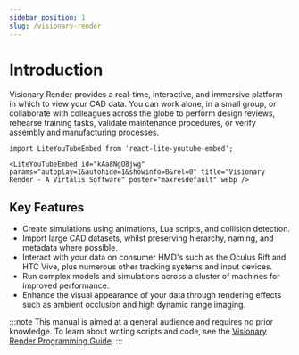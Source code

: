 ```yaml
---
sidebar_position: 1
slug: /visionary-render
---
```


# Introduction

Visionary Render provides a real-time, interactive, and immersive platform in which to view your CAD data. You can work alone, in a small group, or collaborate with colleagues across the globe to perform design reviews, rehearse training tasks, validate maintenance procedures, or verify assembly and manufacturing processes.

```mdx-code-block
import LiteYouTubeEmbed from 'react-lite-youtube-embed';

<LiteYouTubeEmbed id="kAa8NgO8jwg" params="autoplay=1&autohide=1&showinfo=0&rel=0" title="Visionary Render - A Virtalis Software" poster="maxresdefault" webp />
```

## Key Features

- Create simulations using animations, Lua scripts, and collision detection.
- Import large CAD datasets, whilst preserving hierarchy, naming, and metadata where possible.
- Interact with your data on consumer HMD's such as the Oculus Rift and HTC Vive, plus numerous other tracking systems and input devices.
- Run complex models and simulations across a cluster of machines for improved performance.
- Enhance the visual appearance of your data through rendering effects such as ambient occlusion and high dynamic range imaging.

:::note
This manual is aimed at a general audience and requires no prior knowledge. To learn about writing scripts and code, see the [Visionary Render Programming Guide](../visionary-render-programming).
:::
